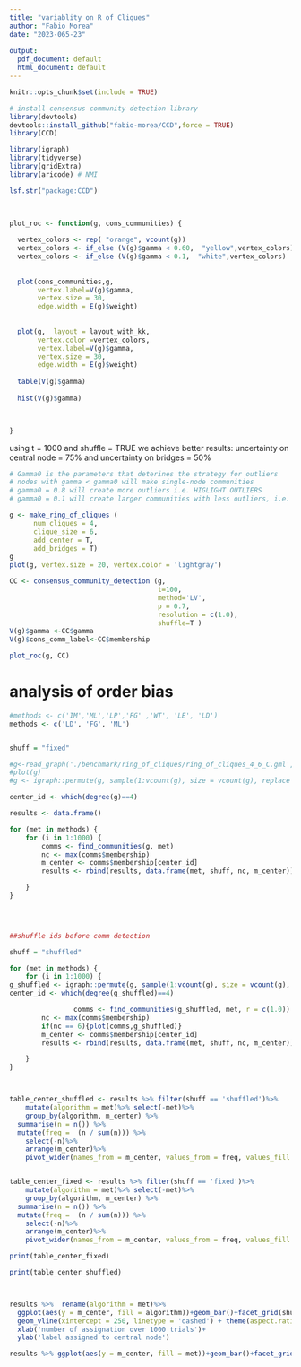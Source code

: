 ```yaml
---
title: "variablity on R of Cliques"
author: "Fabio Morea"
date: "2023-065-23"
 
output:
  pdf_document: default
  html_document: default
---
```


```r
knitr::opts_chunk$set(include = TRUE)
```

```r
# install consensus community detection library
library(devtools)  
devtools::install_github("fabio-morea/CCD",force = TRUE)
library(CCD)

```

```r
library(igraph)
library(tidyverse)
library(gridExtra)
library(aricode) # NMI 

```

```r
lsf.str("package:CCD")   

 
```

```r


plot_roc <- function(g, cons_communities) {
  
  vertex_colors <- rep( "orange", vcount(g))
  vertex_colors <- if_else (V(g)$gamma < 0.60,  "yellow",vertex_colors)
  vertex_colors <- if_else (V(g)$gamma < 0.1,  "white",vertex_colors)
   
      
  plot(cons_communities,g,  
       vertex.label=V(g)$gamma, 
       vertex.size = 30, 
       edge.width = E(g)$weight)
  
  
  plot(g,  layout = layout_with_kk,
       vertex.color =vertex_colors,
       vertex.label=V(g)$gamma, 
       vertex.size = 30, 
       edge.width = E(g)$weight)
  
  table(V(g)$gamma)
  
  hist(V(g)$gamma)
  


}
```


using t = 1000 and shuffle = TRUE we achieve better results:
uncertainty on central node = 75% and uncertainty on bridges = 50%

```r

# Gamma0 is the parameters that deterines the strategy for outliers
# nodes with gamma < gamma0 will make single-node communities
# gamma0 = 0.8 will create more outliers i.e. HIGLIGHT OUTLIERS
# gamma0 = 0.1 will create larger communities with less outliers, i.e. AGGREGATE OUTLIERS

g <- make_ring_of_cliques (
      num_cliques = 4, 
      clique_size = 6, 
      add_center = T, 
      add_bridges = T) 
g
plot(g, vertex.size = 20, vertex.color = 'lightgray')

CC <- consensus_community_detection (g, 
                                     t=100, 
                                     method='LV', 
                                     p = 0.7,
                                     resolution = c(1.0),
                                     shuffle=T ) 
V(g)$gamma <-CC$gamma
V(g)$cons_comm_label<-CC$membership

plot_roc(g, CC)


``` 
   
  
# analysis of order bias 

```r
#methods <- c('IM','ML','LP','FG' ,'WT', 'LE', 'LD')
methods <- c('LD', 'FG', 'ML')


shuff = "fixed"

#g<-read_graph('./benchmark/ring_of_cliques/ring_of_cliques_4_6_C.gml', format = 'gml')
#plot(g)
#g <- igraph::permute(g, sample(1:vcount(g), size = vcount(g), replace = FALSE ) )

center_id <- which(degree(g)==4)

results <- data.frame()

for (met in methods) {
    for (i in 1:1000) {
        comms <- find_communities(g, met)
        nc <- max(comms$membership)
        m_center <- comms$membership[center_id]
        results <- rbind(results, data.frame(met, shuff, nc, m_center))

    }
}
 



##shuffle ids before comm detection

shuff = "shuffled"

for (met in methods) {
    for (i in 1:1000) {
g_shuffled <- igraph::permute(g, sample(1:vcount(g), size = vcount(g), replace = FALSE ) )
center_id <- which(degree(g_shuffled)==4)

                comms <- find_communities(g_shuffled, met, r = c(1.0))
        nc <- max(comms$membership)
        if(nc == 6){plot(comms,g_shuffled)}
        m_center <- comms$membership[center_id]
        results <- rbind(results, data.frame(met, shuff, nc, m_center))

    }
}



table_center_shuffled <- results %>% filter(shuff == 'shuffled')%>% 
    mutate(algorithm = met)%>% select(-met)%>%
    group_by(algorithm, m_center) %>%
  summarise(n = n()) %>%
  mutate(freq =  (n / sum(n))) %>%
    select(-n)%>%
    arrange(m_center)%>%
    pivot_wider(names_from = m_center, values_from = freq, values_fill = 0.00) 


table_center_fixed <- results %>% filter(shuff == 'fixed')%>%
    mutate(algorithm = met)%>% select(-met)%>%
    group_by(algorithm, m_center) %>%
  summarise(n = n()) %>%
  mutate(freq =  (n / sum(n))) %>%
    select(-n)%>%
    arrange(m_center)%>%
    pivot_wider(names_from = m_center, values_from = freq, values_fill = 0.00) 

print(table_center_fixed)

print(table_center_shuffled)




```

```r
results %>%  rename(algorithm = met)%>%
  ggplot(aes(y = m_center, fill = algorithm))+geom_bar()+facet_grid(shuff~ algorithm)+ theme_bw()+
  geom_vline(xintercept = 250, linetype = 'dashed') + theme(aspect.ratio = .7) + 
  xlab('number of assignation over 1000 trials')+
  ylab('label assigned to central node')

```
 
```r
results %>% ggplot(aes(y = m_center, fill = met))+geom_bar()+facet_grid(met~shuff)+ theme_light() + geom_vline(xintercept = 25) + theme(aspect.ratio = .15)
```
  
  